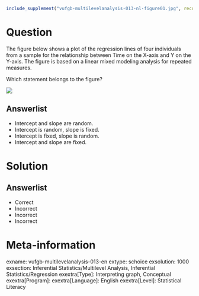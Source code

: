 ```r
include_supplement("vufgb-multilevelanalysis-013-nl-figure01.jpg", recursive = TRUE)
```

Question
========

The figure below shows a plot of the regression lines of four individuals from a sample for the relationship between Time on the X-axis and Y on the Y-axis. The figure is based on a linear mixed modeling analysis for repeated measures.

Which statement belongs to the figure?

![](vufgb-multilevelanalysis-013-nl-figure01.jpg)
  
Answerlist
----------
* Intercept and slope are random.
* Intercept is random, slope is fixed.
* Intercept is fixed, slope is random.
* Intercept and slope are fixed.

Solution
========

Answerlist
----------
* Correct
* Incorrect
* Incorrect
* Incorrect

Meta-information
================
exname: vufgb-multilevelanalysis-013-en
extype: schoice
exsolution: 1000
exsection: Inferential Statistics/Multilevel Analysis, Inferential Statistics/Regression
exextra[Type]: Interpreting graph, Conceptual
exextra[Program]: 
exextra[Language]: English
exextra[Level]: Statistical Literacy
